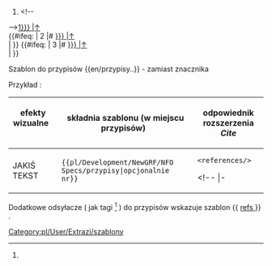 <noinclude>{{pl/Development/NewGRF/inne strony|en= 
|pl=Template:pl/Development/NewGRF/NFO Specs/przypisy
}}</noinclude><!--
--><includeonly><!--
 ~ ~ ~ ~ ~ ~ ~ ~ ~ ~ koment ~ ~ ~ ~ ~ ~ ~ ~ ~ ~
--><!--{{#sub: {{{text|}}}{{{1|}}}| {{#len: {{{text|}}} | 0 }}--><!--
--><!--...--><!--[[template:extraZi/przypisy/Pl#--><!--1--><!--{{{text|}}}{{{1|}}} |↑]]--><!--
--><!--{{{text|}}}--><!--
 ~ ~ ~ ~ ~ ~ ~ ~ ~ ~ koment ~ ~ ~ ~ ~ ~ ~ ~ ~ ~
--><!--<h6>Przypisy</h6>--><!--
--><!--
--><!--# <span id="{{{1|}}}." title="odsyłacz przypisu">--><!--
--><!--[[#1 |↑]]</span> &nbsp; {{extraZi/refs/Pl|text=--><!--{{{text|}}}--><!--przypis }} --><!--
~ ~ ~ ~ ~ ~ ~ ~ ~ ~ początek ~ ~ ~ ~ ~ ~ ~ ~ ~ ~
--><!--<h6>Przypisy</h6>-->
# <span id="{{{1|1}}}." title="odsyłacz przypisu"><!--
-->[[#{{{1|1}}} |↑]]</span> &nbsp; {{pl/Development/NewGRF/NFO Specs/refs|text=<!--{{{text|}}}-->Przypis }} <br><!--
-->{{#ifeq: {{{2|}}} <!--
--> | 2 <!--
-->|# <span id="{{{2|2}}}." title="odsyłacz przypisu"><!--
-->[[#{{{2|}}} |↑]]</span> &nbsp; {{pl/Development/NewGRF/NFO Specs/refs|text=<!--{{{text|}}}-->przypis }} <br><!--
--> | <!--
--> }} <!--
-->{{#ifeq: {{{1|}}} <!--
-->| 3 <!--
-->|# <span id="{{{1|1}}}." title="odsyłacz przypisu"><!--
-->[[#{{{1|}}} |↑]]</span> &nbsp; {{pl/Development/NewGRF/NFO Specs/refs|text=<!--{{{text|}}}-->przypis }} <br><!--
-->| }}<!--
--><!--
--></includeonly><noinclude>

 

Szablon do przypisów <nowiki>{{en/przypisy..}}</nowiki> <!-- lub <nowiki>{{..refs..|name= | }}</nowiki>--> - zamiast znacznika <references> <!-- oraz <ref name=""> </ref> -->



Przykład<!--y-->:

{| 
! efekty wizualne &nbsp; &nbsp; &nbsp; &nbsp; !!składnia szablonu (w miejscu przypisów) &nbsp; !! odpowiednik rozszerzenia ''Cite'' 
|-
| style=vertical-align:middle<!--top--> |JAKIŚ TEKST{{pl/Development/NewGRF/NFO Specs/refs|text=<!--przypis-->|1}} 
| style=vertical-align:<!--bottom-->middle |<code><nowiki>{{pl/Development/NewGRF/NFO Specs/przypisy|opcjonalnie nr}}</nowiki></code> 
| style=vertical-align:<!--bottom-->middle |<!--<code>--><pre><references/></pre><!--</code>--> 
<!-- |- 
|<pre><ref name="słowo">jakiś tekst </ref></pre>||style=vertical-align:middle|<nowiki>{{extraZi/refs/Pl | name =słowo |jakiś test }}</nowiki> || style=vertical-align:middle |--><!--<h5 name=1 style="padding: 1px; white-space:nowrap;">--><!--{{extraZi/refs/Pl|name=słowo|--><!--|text=jakiś test--><!--2 }}--><!--</h5>--><!---->
|}

{{pl/Development/NewGRF/NFO Specs/przypisy}}

<!-- <ref name="slowo"/> #cite_note-slowo-1 #cite_ref-slowo_1-1 -->

Dodatkowe odsyłacze ( jak tagi <ref> </ref> ) do przypisów wskazuje szablon <nowiki>{{</nowiki> [[Template:pl/Development/NewGRF/NFO Specs/refs| refs ]] <nowiki>}}</nowiki> .

<!--<br><br><br><br><br><br><br><br><br><br> <br><br><br><br><br><br><br><br><br><br>-->

[[Category:pl/User/Extrazi/szablony]]
</noinclude>